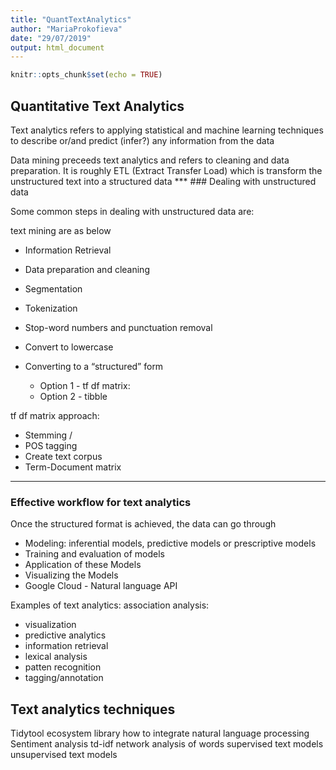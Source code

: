 ```yaml
---
title: "QuantTextAnalytics"
author: "MariaProkofieva"
date: "29/07/2019"
output: html_document
---
```


```r
knitr::opts_chunk$set(echo = TRUE)
```

## Quantitative Text Analytics

Text analytics refers to applying statistical and machine learning techniques to describe or/and predict (infer?) any information from the data

Data mining preceeds text analytics and refers to cleaning and data preparation. It is roughly ETL (Extract Transfer Load) which is transform the unstructured text into a structured data
***
### Dealing with unstructured data 

Some common steps in dealing with unstructured data are:

text mining are as below

* Information Retrieval
* Data preparation and cleaning
* Segmentation
* Tokenization
* Stop-word numbers and punctuation removal
* Convert to lowercase

* Converting to a "structured" form

    + Option 1 - tf df matrix:
    + Option 2 - tibble


tf df matrix approach:

* Stemming / 
* POS tagging
* Create text corpus
* Term-Document matrix

***
### Effective workflow for text analytics
Once the structured format is achieved, the data can go through 

* Modeling: inferential models, predictive models or prescriptive models
* Training and evaluation of models
* Application of these Models
* Visualizing the Models
* Google Cloud - Natural language API




Examples of text analytics: association analysis:

* visualization
* predictive analytics
* information retrieval
* lexical analysis
* patten recognition
* tagging/annotation

## Text analytics techniques






Tidytool ecosystem library
how to integrate natural language processing
Sentiment analysis
td-idf
network analysis of words
supervised text models
unsupervised text models



